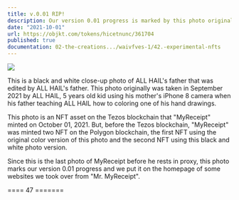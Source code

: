 ```yaml
---
title: v.0.01 RIP!
description: Our version 0.01 progress is marked by this photo originally taken in September 2021 by a 5-year-old son using his mother's iPhone 8 camera.
date: "2021-10-01"
url: https://objkt.com/tokens/hicetnunc/361704
published: true
documentation: 02-the-creations.../waivfves-1/42.-experimental-nfts
---
```


[![](/images/prog/0.01.jpeg)](/images/prog/0.01.jpeg)

This is a black and white close-up photo of ALL HAIL's father that was edited by ALL HAIL's father. This photo originally was taken in September 2021 by ALL HAIL, 5 years old kid using his mother's iPhone 8 camera when his father teaching ALL HAIL how to coloring one of his hand drawings.

This photo is an NFT asset on the Tezos blockchain that "MyReceipt" minted on October 01, 2021. But, before the Tezos blockchain, "MyReceipt" was minted two NFT on the Polygon blockchain, the first NFT using the original color version of this photo and the second NFT using this black and white photo version.

Since this is the last photo of MyReceipt before he rests in proxy, this photo marks our version 0.01 progress and we put it on the homepage of some websites we took over from "Mr. MyReceipt".

==== 47 =======
